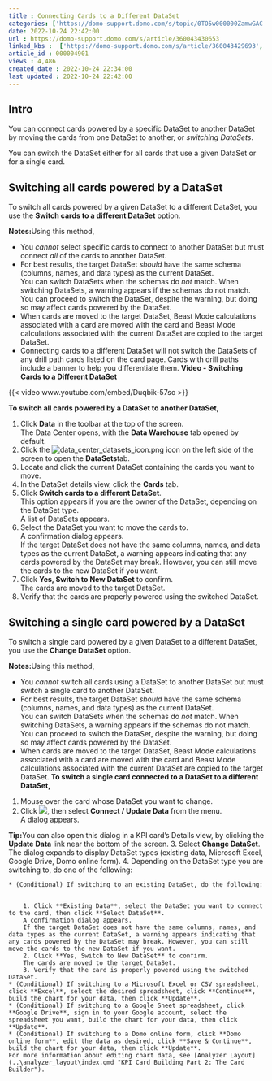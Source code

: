 ```yaml
---
title : Connecting Cards to a Different DataSet
categories: ['https://domo-support.domo.com/s/topic/0TO5w000000ZamwGAC']
date: 2022-10-24 22:42:00
url : https://domo-support.domo.com/s/article/360043430653
linked_kbs :  ['https://domo-support.domo.com/s/article/360043429693', 'https://domo-support.domo.com/s/article/360043429933', 'https://domo-support.domo.com/s/article/360043429913', 'https://domo-support.domo.com/s/knowledge-base', 'https://domo-support.domo.com/s/article/360042925494', 'https://domo-support.domo.com/s/article/360043430653', 'https://domo-support.domo.com/s/article/360042924034', 'https://domo-support.domo.com/s/article/360043429953', 'https://domo-support.domo.com/s/topic/0TO5w000000ZamwGAC']
article_id : 000004901
views : 4,486
created_date : 2022-10-24 22:34:00
last updated : 2022-10-24 22:42:00
---
```




Intro
-----


You can connect cards powered by a specific DataSet to another DataSet by moving the cards from one DataSet to another, or *switching DataSets*.


You can switch the DataSet either for all cards that use a given DataSet or for a single card. 


Switching all cards powered by a DataSet
----------------------------------------


To switch all cards powered by a given DataSet to a different DataSet, you use the **Switch cards to a different DataSet** option. 


**Notes:**Using this method, 



* You *cannot* select specific cards to connect to another DataSet but must connect *all* of the cards to another DataSet.
* For best results, the target DataSet *should* have the same schema (columns, names, and data types) as the current DataSet.  
You can switch DataSets when the schemas do *not* match. When switching DataSets, a warning appears if the schemas do not match. You can proceed to switch the DataSet, despite the warning, but doing so may affect cards powered by the DataSet.
* When cards are moved to the target DataSet, Beast Mode calculations associated with a card are moved with the card and Beast Mode calculations associated with the current DataSet are copied to the target DataSet.
* Connecting cards to a different DataSet will not switch the DataSets of any drill path cards listed on the card page. Cards with drill paths include a banner to help you differentiate them.
**Video - Switching Cards to a Different DataSet**


{{< video www.youtube.com/embed/Duqbik-57so >}}
 


**To switch all cards powered by a DataSet to another DataSet,**


1. Click **Data** in the toolbar at the top of the screen.  
The Data Center opens, with the **Data Warehouse** tab opened by default.
2. Click the ![data_center_datasets_icon.png](data_center_datasets_icon.png) icon on the left side of the screen to open the **DataSets**tab.
3. Locate and click the current DataSet containing the cards you want to move.
4. In the DataSet details view, click the **Cards** tab.
5. Click **Switch cards to a different DataSet**.  
This option appears if you are the owner of the DataSet, depending on the DataSet type.  
A list of DataSets appears.
6. Select the DataSet you want to move the cards to.  
A confirmation dialog appears.  
If the target DataSet does not have the same columns, names, and data types as the current DataSet, a warning appears indicating that any cards powered by the DataSet may break. However, you can still move the cards to the new DataSet if you want.
7. Click **Yes, Switch to New DataSet** to confirm.  
The cards are moved to the target DataSet.
8. Verify that the cards are properly powered using the switched DataSet.


Switching a single card powered by a DataSet
--------------------------------------------


To switch a single card powered by a given DataSet to a different DataSet, you use the **Change DataSet** option.


**Notes:**Using this method,



* You *cannot* switch all cards using a DataSet to another DataSet but must switch a single card to another DataSet.
* For best results, the target DataSet *should* have the same schema (columns, names, and data types) as the current DataSet.  
You can switch DataSets when the schemas do *not* match. When switching DataSets, a warning appears if the schemas do not match. You can proceed to switch the DataSet, despite the warning, but doing so may affect cards powered by the DataSet.
* When cards are moved to the target DataSet, Beast Mode calculations associated with a card are moved with the card and Beast Mode calculations associated with the current DataSet are copied to the target DataSet.
**To switch a single card connected to a DataSet to a different DataSet,**


1. Mouse over the card whose DataSet you want to change.
2. Click ![](1.png), then select **Connect / Update Data** from the menu.  
A dialog appears.


**Tip:**You can also open this dialog in a KPI card's Details view, by clicking the **Update Data** link near the bottom of the screen.
3. Select **Change DataSet**.  
The dialog expands to display DataSet types (existing data, Microsoft Excel, Google Drive, Domo online form).
4. Depending on the DataSet type you are switching to, do one of the following:



	* (Conditional) If switching to an existing DataSet, do the following:
	
	
		1. Click **Existing Data**, select the DataSet you want to connect to the card, then click **Select DataSet**.  
		A confirmation dialog appears.  
		If the target DataSet does not have the same columns, names, and data types as the current DataSet, a warning appears indicating that any cards powered by the DataSet may break. However, you can still move the cards to the new DataSet if you want.
		2. Click **Yes, Switch to New DataSet** to confirm.  
		The cards are moved to the target DataSet.
		3. Verify that the card is properly powered using the switched DataSet.
	* (Conditional) If switching to a Microsoft Excel or CSV spreadsheet, click **Excel**, select the desired spreadsheet, click **Continue**, build the chart for your data, then click **Update**.
	* (Conditional) If switching to a Google Sheet spreadsheet, click **Google Drive**, sign in to your Google account, select the spreadsheet you want, build the chart for your data, then click **Update**.
	* (Conditional) If switching to a Domo online form, click **Domo online form**, edit the data as desired, click **Save & Continue**, build the chart for your data, then click **Update**.  
	For more information about editing chart data, see [Analyzer Layout](..\analyzer_layout\index.qmd "KPI Card Building Part 2: The Card Builder").
